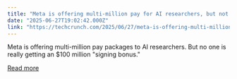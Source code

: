 ```yaml
---
title: "Meta is offering multi-million pay for AI researchers, but not $100M ‘signing bonuses’"
date: "2025-06-27T19:02:42.000Z"
link: "https://techcrunch.com/2025/06/27/meta-is-offering-multi-million-pay-for-ai-researchers-but-not-100m-signing-bonuses/"
---
```


Meta is offering multi-million pay packages to AI researchers. But no one is really getting an $100 million "signing bonus."

[Read more](https://techcrunch.com/2025/06/27/meta-is-offering-multi-million-pay-for-ai-researchers-but-not-100m-signing-bonuses/)
